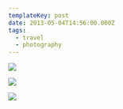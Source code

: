```yaml
---
templateKey: post
date: 2013-05-04T14:56:00.000Z
tags:
  - travel
  - photography
---
```

![](../../assets/photos/20130504-IMG_5917.jpg)

![](../../assets/photos/20130504-IMG_5943.jpg)

![](../../assets/photos/20130504-IMG_5961.jpg)

